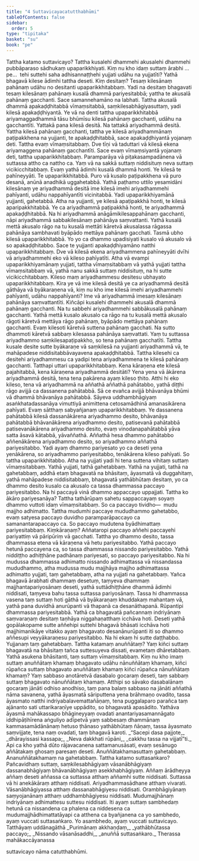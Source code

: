 ```yaml
---
title: "4 Suttavicayacatutthabhūmi"
tableOfContents: false
sidebar:
  order: 5
type: "tipitaka"
basket: "su"
book: "pe"
---
```



<DynamicBreadcrumb />

<Division number="40" book="pe" bookNo="27" page="219">

<Paragraph number="447" book="pe">
Tattha katamo suttavicayo?
</Paragraph>

<Paragraph number="448" book="pe">
Tattha kusalehi dhammehi akusalehi dhammehi pubbāparaso sādhukaṃ upaparikkhiyati. Kiṃ nu kho idaṃ suttaṃ ārabhi …pe…  tehi suttehi saha adhisannaṭṭhehi yujjati udāhu na yujjatīti?
</Paragraph>

<Paragraph number="449" book="pe">
Yathā bhagavā kilese ādimhi tattha deseti. Kiṃ desitaṃ? Tesaṃ kilesānaṃ pahānaṃ udāhu no desitanti upaparikkhitabbaṃ. Yadi na desitaṃ bhagavati tesaṃ kilesānaṃ pahānaṃ kusalā dhammā pariyesitabbā; yattha te akusalā pahānaṃ gacchanti. Sace samannehamāno na labhati. Tattha akusalā dhammā apakaḍḍhitabbā vīmaṃsitabbā, saṃkilesabhāgiyasuttaṃ, yadi kilesā apakaḍḍhiyantā. Ye vā na denti tattha upaparikkhitabbā ariyamaggadhammā tāsu bhūmīsu kilesā pahānaṃ gacchanti, udāhu na gacchantīti. Yattakā pana kilesā desitā. Na tattakā ariyadhammā desitā. Yattha kilesā pahānaṃ gacchanti, tattha ye kilesā ariyadhammānaṃ paṭipakkhena na yujjanti, te apakaḍḍhitabbā, sace apakaḍḍhiyantā yojanaṃ deti. Tattha evaṃ vīmaṃsitabbaṃ. Dve tīṇi vā taduttari vā kilesā ekena ariyamaggena pahānaṃ gacchantīti. Sace evaṃ vīmaṃsiyantā yojanaṃ deti, tattha upaparikkhitabbaṃ. Paramparāya vā piṭakasampadānena vā suttassa attho ca nattho ca. Yaṃ vā na sakkā suttaṃ niddisituṃ neva suttaṃ vicikicchitabbaṃ. Evaṃ yathā ādimhi kusalā dhammā honti. Ye kilesā te pahīneyyāti. Te upaparikkhitabbā. Puro vā kusalo paṭipakkhena vā puro desanā, anūnā anadhikā uggahetabbā. Yathā paṭhamo uttilo yesamidāni kilesānaṃ ye ariyadhammā desitā ime kilesā imehi ariyadhammehi pahīyanti, udāhu nappahīyantīti vicinitabbā. Yadi upaparikkhiyamānā yujjanti, gahetabbā. Atha na yujjanti, ye kilesā apaṭipakkhā honti, te kilesā aparipakkhitabbā. Ye ca ariyadhammā paṭipakkhā honti, te ariyadhammā apakaḍḍhitabbā. Na hi ariyadhammā anāgāmikilesappahānaṃ gacchanti, nāpi ariyadhammā sabbakilesānaṃ pahānāya saṃvattanti. Yathā kusalā mettā akusalo rāgo na tu kusalā mettāti kāretvā akusalassa rāgassa pahānāya sambhavati byāpādo mettāya pahānaṃ gacchati. Tasmā ubho kilesā upaparikkhitabbā. Yo yo ca dhammo upadisiyati kusalo vā akusalo vā so apakaḍḍhitabbo. Sace te yujjanti apakaḍḍhiyamāno natthi upaparikkhitabbaṃ. Dve vā kilesā ekena ariyadhammena pahīneyyāti dvīhi vā ariyadhammehi eko vā kileso pahīyatīti.
</Paragraph>

<Paragraph number="450" book="pe">
Atha vā evampi upaparikkhiyamānaṃ yujjati, tattha vīmaṃsitabbaṃ vā yathā yujjati tattha vīmaṃsitabbaṃ vā, yathā nanu sakkā suttaṃ niddisituṃ, na hi sutte vicikicchitabbaṃ. Kileso maṃ ariyadhammesu desitesu ubhayato upaparikkhitabbaṃ. Kira ye vā ime kilesā desitā ye ca ariyadhammā desitā gāthāya vā byākaraṇena vā, kiṃ nu kho ime kilesā imehi ariyadhammehi pahīyanti, udāhu nappahīyanti? Ime vā ariyadhammā imesaṃ kilesānaṃ pahānāya saṃvattantīti. Kiñcāpi kusalehi dhammehi akusalā dhammā pahānaṃ gacchanti. Na tu sabbehi ariyadhammehi sabbākusalā pahānaṃ gacchanti. Yathā mettā kusalo akusalo ca rāgo na tu kusalā mettā akusalo rāgoti kāretvā mettāya rāgo pahānaṃ, byāpādo mettāya pahānaṃ gacchanti. Evaṃ kilesoti kāretvā suttena pahānaṃ gacchati. Na sutto dhammoti kāretvā sabbaṃ kilesassa pahānāya saṃvattati. Yaṃ tu suttassa ariyadhammo saṃkilesapaṭipakkho, so tena pahānaṃ gacchatīti.
</Paragraph>

</Division>
<Division number="41" book="pe" bookNo="27" page="220">

<Paragraph number="451" book="pe">
Tattha kusale desite sutte byākaraṇe vā saṃkilesā na yujjanti ariyadhammā vā, te mahāpadese niddisitabbāvayavena apakaḍḍhitabbā. Tattha kilesehi ca desitehi ariyadhammesu ca yadipi tena ariyadhammena te kilesā pahānaṃ gacchanti. Tatthapi uttari upaparikkhitabbaṃ. Kena kāraṇena ete kilesā pajahitabbā, kena kāraṇena ariyadhammā desitāti? Yena yena vā ākārena ariyadhammā desitā, tena tena pakārena ayaṃ kileso ṭhito. Atthi hi eko kileso, tena vā ariyadhammā na aññathā aññathā pahātabbo, yathā diṭṭhi rāgo avijjā ca dassanena pahātabbā. Sā ce evañca avijjā bhāvanāya bhūmi vā dhammā bhāvanāya pahātabbā. Sāyeva uddhambhāgiyaṃ asaṅkhatadassanāya vimuttiyā animittena cetosamādhinā amanasikārena pahīyati. Evaṃ sātthaṃ sabyañjanaṃ upaparikkhitabbaṃ. Ye dassanena pahātabbā kilesā dassanākārena ariyadhammo desito, bhāvanāya pahātabbā bhāvanākārena ariyadhammo desito, patisevanā pahātabbā patisevanākārena ariyadhammo desito, evaṃ vinodanapahātabbā yāva satta āsavā kātabbā, yāvaññathā. Aññathā hesa dhammo pahātabbo aññenākārena ariyadhammo desito, so ariyadhammo aññathā pariyesitabbo. Yadi ayaṃ dhammo pariyesato yo ca deseti yena yenākārena, so ariyadhammo pariyesitabbo, tenākārena kileso pahīyati. So tattha upaparikkhitabbo. Atha na yujjati yadi hi tena suttena vihitaṃ suttaṃ vīmaṃsitabbaṃ. Yathā yujjati, tathā gahetabbaṃ. Yathā na yujjati, tathā na gahetabbaṃ, addhā etaṃ bhagavatā na bhāsitaṃ, āyasmatā vā duggahitaṃ, yathā mahāpadese niddisitabbaṃ, bhagavatā yathābhūtaṃ desitaṃ, yo ca dhammo desito kusalo ca akusalo ca tassa dhammassa paccayo pariyesitabbo. Na hi paccayā vinā dhammo appaccayo uppajjati. Tattha ko ākāro pariyesanāya?
</Paragraph>

<Paragraph number="452" book="pe">
Tattha tathārūpaṃ sahetu sappaccayaṃ soyaṃ dhammo vuttoti idaṃ vīmaṃsitabbaṃ. So ca paccayo tividho—  mudu majjho adhimatto. Tattha mudumhi paccaye mududhammo gahetabbo, evaṃ satyesa paccayo duvidho paramparāpaccayo ca samanantarapaccayo ca. So paccayo mudutena byādhimattaṃ pariyesitabbaṃ. Kiṃkāraṇaṃ? Aññataropi paccayo aññehi paccayehi pariyattiṃ vā pāripūriṃ vā gacchati. Tattha yo dhammo desito, tassa dhammassa etena vā kāraṇena vā hetu pariyesitabbo. Yathā paccayo hetunā paccayena ca, so tassa dhammassa nissando pariyesitabbo. Yathā niddiṭṭho adhiṭṭhāne padhānaṃ pariyesati, so paccayo pariyesitabbo. Na hi mudussa dhammassa adhimatto nissando adhimattassa vā nissandassa mududhammo, atha mudussa mudu majjhāya majjho adhimattassa adhimatto yujjati, taṃ gahetabbaṃ, atha na yujjati na gahetabbaṃ. Yañca bhagavā ārabhati dhammaṃ desetuṃ, taṃyeva dhammaṃ majjhantapariyosānaṃ deseti, yathā suttādhiṭṭhāne dhammā ādimhi niddisati, taṃyeva bahu tassa suttassa pariyosānaṃ. Tassa hi dhammassa vasena taṃ suttaṃ hoti gāthā vā byākaraṇaṃ khuddakaṃ mahantaṃ vā, yathā pana duvidhā anurūpanti vā thapanā ca desanāthapanā. Rūpantipi dhammassa pariyesitabbā. Yathā ca bhagavatā pañcannaṃ indriyānaṃ saṃvaraṇaṃ desitaṃ taṇhāya niggahaṇatthaṃ icchāva hoti. Deseti yathā gopālakopame sutte aññehipi suttehi bhagavā bhāsati icchāva hoti majjhimanikāye vitakko ayaṃ bhagavato desanānurūpanti iti so dhammo aññesupi veyyākaraṇesu pariyesitabbo. Na hi ekaṃ hi sutte daṭṭhabbo. Yujjanaṃ taṃ gahetabbaṃ.
</Paragraph>

</Division>
<Division number="42" book="pe" bookNo="27" page="222">

<Paragraph number="453" book="pe">
Tattha katamaṃ anuññātaṃ? Yaṃ kiñci suttaṃ bhagavatā na bhāsitaṃ tañca suttesuyeva dissati, evametaṃ dhāretabbaṃ. Yathā asukena bhāsitanti, taṃ suttaṃ vīmaṃsitabbaṃ. Kiṃ nu kho imaṃ suttaṃ anuññātaṃ khamaṃ bhagavato udāhu nānuññātaṃ khamaṃ, kiñci rūpañca suttaṃ bhagavato anuññātaṃ khamaṃ kiñci rūpañca nānuññātaṃ khamaṃ? Yaṃ sabbaso anotāretvā dasabalo gocaraṃ deseti, taṃ sabbaṃ suttaṃ bhagavato nānuññātaṃ khamaṃ. Atthipi so sāvako dasabalānaṃ gocaraṃ jānāti odhiso anodhiso, taṃ pana balaṃ sabbaso na jānāti aññathā nāma savanena, yathā āyasmatā sāriputtena yena brāhmaṇo ovadito, tassa āyasmato natthi indriyabalavemattañāṇaṃ, tena puggalaparo parañca taṃ ajānanto sati uttarikaraṇīye uppādito, so bhagavatā apasādito. Yathāva āyasmā mahākassapo bhāgineyyaṃ ovadati anantariyasamannāgato iddhipāṭihīrena aṅguliyo adīpetvā yaṃ sabbesaṃ dhammānaṃ kammasamādānānaṃ hetuso ṭhānaso yathābhūtaṃ ñāṇaṃ, tassa āyasmato saṃvijjate, tena naṃ ovadati, taṃ bhagavā karoti.
</Paragraph>

<Paragraph number="454" type="verses" book="pe">
_“Sacepi dasa pajjote,_  
_dhārayissasi kassapa;_  
_Neva dakkhati rūpāni,_  
_cakkhu tassa na vijjatī”ti._  

</Paragraph>

<Paragraph number="455" book="pe">
Api ca kho yathā dūto rājavacanena sattamanusāsati, evaṃ sesānugo aññātakaṃ ghosaṃ paresaṃ deseti. Anuññātakhamasuttaṃ gahetabbaṃ. Ananuññātakhamaṃ na gahetabbaṃ.
</Paragraph>

<Paragraph number="456" book="pe">
Tattha katamo suttasaṅkaro? Pañcavidhaṃ suttaṃ, saṃkilesabhāgiyaṃ vāsanābhāgiyaṃ dassanabhāgiyaṃ bhāvanābhāgiyaṃ asekkhabhāgiyaṃ. Aññaṃ ārādheyya aññaṃ deseti aññassa ca suttassa atthaṃ aññamhi sutte niddisati. Suttassa vā hi anekākāraṃ atthaṃ niddisati. Ariyadhammasādhane atthaṃ vivarati. Vāsanābhāgiyassa atthaṃ dassanabhāgiyesu niddisati. Orambhāgiyānaṃ saṃyojanānaṃ atthaṃ uddhambhāgiyesu niddisati. Mudumajjhānaṃ indriyānaṃ adhimattesu suttesu niddisati. Iti ayaṃ suttaṃ sambhedaṃ hetunā ca nissandena ca phalena ca niddesena ca mudumajjhādhimattatāyapi ca atthena ca byañjanena ca yo sambhedo, ayaṃ vuccati suttasaṅkaro. Yo asambhedo, ayaṃ vuccati suttavicayo.

</Paragraph>
</Division>

<Paragraph number="457" type="center" book="pe">
Tatthāyaṃ uddānagāthā


</Paragraph>

<Paragraph number="458" type="verses" book="pe">
_Purimānaṃ akkhaṇḍaṃ,_  
_yathābhūtassa paccayo;_  
_Nissando vāsanāsaddhi,_  
_anuññā suttasaṅkaro._  


</Paragraph>

<Paragraph number="459" type="center" book="pe">
Therassa mahākaccāyanassa

  
suttavicayo nāma catutthabhūmi.
</Paragraph>